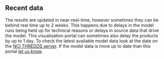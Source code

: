 ## Recent data

The results are updated in near-real-time, however sometimes they can be behind
real time up to 2 weeks. This happens due to delays in the model runs being
held up for technical reasons or delays in source data that drive the model.
This visualisation portal can sometimes also delay the products by up to 1 day.
To check the latest available model data look at the date on the [NCI THREDDS
server](https://thredds.nci.org.au/thredds/catalog/fx3/gbr4_v2/catalog.html).
If the model data is more up to date than this portal [let us
know](mailto:e-atlas@aims.gov.au?subject=[eReefs] GBR4 Hydro problem).
